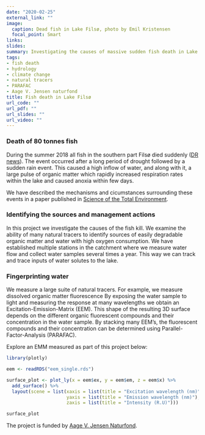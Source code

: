 ```yaml
---
date: "2020-02-25"
external_link: ""
image: 
  caption: Dead fish in Lake Filsø, photo by Emil Kristensen
  focal_point: Smart
links:
slides: 
summary: Investigating the causes of massive sudden fish death in Lake Filsø, Denmark. 
tags:
- fish death
- hydrology
- climate change
- natural tracers
- PARAFAC
- Aage V. Jensen naturfond
title: Fish death in Lake Filsø
url_code: ""
url_pdf: ""
url_slides: ""
url_video: ""
---
```


### Death of 80 tonnes fish  

During the summer 2018 all fish in the southern part Filsø died suddenly ([DR news](https://www.dr.dk/nyheder/indland/hvorfor-er-80-tons-fisk-i-jyllands-naeststoerste-soe-doede)). The event occurred after a long period of drought followed by a sudden rain event. This caused a high inflow of water, and along with it, a large pulse of organic matter which rapidly increased respiration rates within the lake and caused anoxia within few days. 

We have described the mechanisms and cicumstances surrounding these events in a paper published in [Science of the Total Environment](https://www.sciencedirect.com/science/article/pii/S0048969720335920).

### Identifying the sources and management actions

In this project we investigate the causes of the fish kill. We examine the ability of many natural tracers to identify sources of easily degradable organic matter and water with high oxygen consumption. We have established multiple stations in the catchment where we measure water flow and collect water samples several times a year. This way we can track and trace inputs of water solutes to the lake. 

### Fingerprinting water

We measure a large suite of natural tracers. For example, we measure dissolved organic matter fluorescence By exposing the water sample to light and measuring the response at many wavelengths we obtain an Excitation-Emission-Matrix (EEM). This shape of the resulting 3D surface depends on the different organic fluorescent compounds and their concentration in the water sample. By stacking many EEM's, the fluorescent compounds and their concentration can be determined using Parallel-Factor-Analysis (PARAFAC). 

Explore an EMM measured as part of this project below:

```r

library(plotly)

eem <- readRDS("eem_single.rds")

surface_plot <- plot_ly(x = eem$ex, y = eem$em, z = eem$x) %>% 
  add_surface() %>% 
  layout(scene = list(xaxis = list(title = "Excitation wavelength (nm)"),
                      yaxis = list(title = "Emission wavelength (nm)"),
                      zaxis = list(title = "Intensity (R.U)")))

surface_plot
```

The project is funded by [Aage V. Jensen Naturfond](http://www.avjf.dk/avjnf/naturomraader/filsoe/).